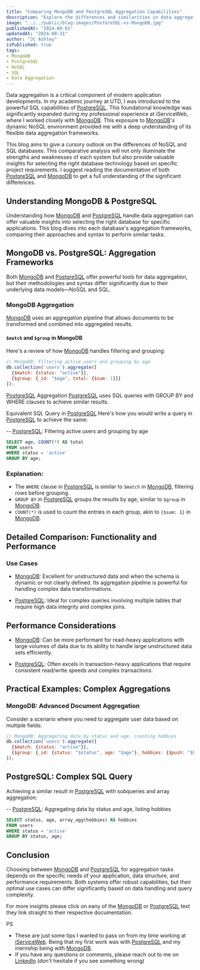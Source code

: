 ```yaml
---
title: "Comparing MongoDB and PostgreSQL Aggregation Capabilities"
description: "Explore the differences and similarities in data aggregation capabilities between MongoDB and PostgreSQL, with detailed examples and explanations."
image: "../../public/blog-images/PostGreSQL-vs-MongoDB.jpg"
publishedAt: "2024-09-01"
updatedAt: "2024-08-31"
author: "JC Ashley"
isPublished: true
tags: 
- MongoDB
- PostgreSQL
- NoSQL
- SQL
- Data Aggregation
---
```


Data aggregation is a critical component of modern application developments. In my academic journey at UTD, I was introduced to the powerful SQL capabilities of [PostgreSQL](https://www.postgresql.org/). This foundational knowledge was significantly expanded during my professional experience at iServiceWeb, where I worked closely with [MongoDB](https://www.mongodb.com/docs/). This exposure to [MongoDB](https://www.mongodb.com/docs/)'s dynamic NoSQL environment provided me with a deep understanding of its flexible data aggregation frameworks.

This blog aims to give a cursory outlook on the differences of NoSQL and SQL databases. This comparative analysis will not only illuminate the strengths and weaknesses of each system but also provide valuable insights for selecting the right database technology based on specific project requirements. I suggest reading the documentation of both [PostgreSQL](https://www.postgresql.org/) and [MongoDB](https://www.mongodb.com/docs/) to get a full understanding of the significant differences.

## Understanding MongoDB & PostgreSQL
Understanding how [MongoDB](https://www.mongodb.com/docs/) and [PostgreSQL](https://www.postgresql.org/) handle data aggregation can offer valuable insights into selecting the right database for specific applications. This blog dives into each database's aggregation frameworks, comparing their approaches and syntax to perform similar tasks.

## MongoDB vs. PostgreSQL: Aggregation Frameworks

Both [MongoDB](https://www.mongodb.com/docs/) and [PostgreSQL](https://www.postgresql.org/) offer powerful tools for data aggregation, but their methodologies and syntax differ significantly due to their underlying data models—NoSQL and SQL.

### MongoDB Aggregation

[MongoDB](https://www.mongodb.com/docs/) uses an aggregation pipeline that allows documents to be transformed and combined into aggregated results.

#### `$match` and `$group` in MongoDB

Here's a review of how [MongoDB](https://www.mongodb.com/docs/) handles filtering and grouping:

```javascript
// MongoDB: Filtering active users and grouping by age
db.collection('users').aggregate([
  {$match: {status: "active"}},
  {$group: {_id: "$age", total: {$sum: 1}}}
]);
```

[PostgreSQL](https://www.postgresql.org/) Aggregation
[PostgreSQL](https://www.postgresql.org/) uses SQL queries with GROUP BY and WHERE clauses to achieve similar results.

Equivalent SQL Query in [PostgreSQL](https://www.postgresql.org/)
Here's how you would write a query in [PostgreSQL](https://www.postgresql.org/) to achieve the same:

-- [PostgreSQL](https://www.postgresql.org/): Filtering active users and grouping by age

```sql
SELECT age, COUNT(*) AS total
FROM users
WHERE status = 'active'
GROUP BY age;
```
### Explanation:

- The `WHERE` clause in [PostgreSQL](https://www.postgresql.org/) is similar to `$match` in [MongoDB](https://www.mongodb.com/docs/), filtering rows before grouping.
- `GROUP BY` in [PostgreSQL](https://www.postgresql.org/) groups the results by age, similar to `$group` in [MongoDB](https://www.mongodb.com/docs/).
- `COUNT(*)` is used to count the entries in each group, akin to `{$sum: 1}` in [MongoDB](https://www.mongodb.com/docs/).

## Detailed Comparison: Functionality and Performance
### Use Cases
- [MongoDB](https://www.mongodb.com/docs/): Excellent for unstructured data and when the schema is dynamic or not clearly defined. Its aggregation pipeline is powerful for handling complex data transformations.

- [PostgreSQL](https://www.postgresql.org/): Ideal for complex queries involving multiple tables that require high data integrity and complex joins.

## Performance Considerations

- [MongoDB](https://www.mongodb.com/docs/): Can be more performant for read-heavy applications with large volumes of data due to its ability to handle large unstructured data sets efficiently.

- [PostgreSQL](https://www.postgresql.org/): Often excels in transaction-heavy applications that require consistent read/write speeds and complex transactions.

## Practical Examples: Complex Aggregations

### MongoDB: Advanced Document Aggregation
Consider a scenario where you need to aggregate user data based on multiple fields:

```javascript
// MongoDB: Aggregating data by status and age, counting hobbies
db.collection('users').aggregate([
  {$match: {status: "active"}},
  {$group: {_id: {status: "$status", age: "$age"}, hobbies: {$push: "$hobbies"}}}
]);
```    

## PostgreSQL: Complex SQL Query
Achieving a similar result in [PostgreSQL](https://www.postgresql.org/) with subqueries and array aggregation:

-- [PostgreSQL](https://www.postgresql.org/): Aggregating data by status and age, listing hobbies
```sql
SELECT status, age, array_agg(hobbies) AS hobbies
FROM users
WHERE status = 'active'
GROUP BY status, age;
```

## Conclusion
Choosing between [MongoDB](https://www.mongodb.com/docs/) and [PostgreSQL](https://www.postgresql.org/) for aggregation tasks depends on the specific needs of your application, data structure, and performance requirements. Both systems offer robust capabilities, but their optimal use cases can differ significantly based on data handling and query complexity.

For more insights please click on eany of the [MongoDB](https://www.mongodb.com/docs/) or [PostgreSQL](https://www.postgresql.org/) text they link straight to their respective documentation.

 PS 
- These are just some tips I wanted to pass on from my time working at [iServiceWeb](https://www.iserviceweb.io/). Being that my first work was with [PostgreSQL](https://www.postgresql.org/) and my inernship being with [MongoDB](https://www.mongodb.com/docs/). 
- If you have any questions or comments, please reach out to me on [LinkedIn](https://www.linkedin.com/in/jeremy-ashley-webdev/) (don't hesitate if you see something wrong)